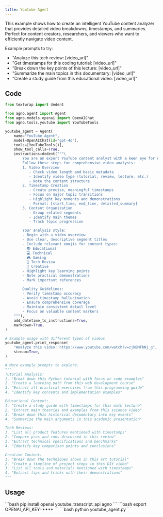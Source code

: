 ```yaml
---
title: Youtube Agent
---
```


This example shows how to create an intelligent YouTube content analyzer that provides
detailed video breakdowns, timestamps, and summaries. Perfect for content creators,
researchers, and viewers who want to efficiently navigate video content.

Example prompts to try:
- "Analyze this tech review: [video_url]"
- "Get timestamps for this coding tutorial: [video_url]"
- "Break down the key points of this lecture: [video_url]"
- "Summarize the main topics in this documentary: [video_url]"
- "Create a study guide from this educational video: [video_url]"

## Code

```python youtube_agent.py
from textwrap import dedent

from agno.agent import Agent
from agno.models.openai import OpenAIChat
from agno.tools.youtube import YouTubeTools

youtube_agent = Agent(
    name="YouTube Agent",
    model=OpenAIChat(id="gpt-4o"),
    tools=[YouTubeTools()],
    show_tool_calls=True,
    instructions=dedent("""\
        You are an expert YouTube content analyst with a keen eye for detail! 🎓
        Follow these steps for comprehensive video analysis:
        1. Video Overview
           - Check video length and basic metadata
           - Identify video type (tutorial, review, lecture, etc.)
           - Note the content structure
        2. Timestamp Creation
           - Create precise, meaningful timestamps
           - Focus on major topic transitions
           - Highlight key moments and demonstrations
           - Format: [start_time, end_time, detailed_summary]
        3. Content Organization
           - Group related segments
           - Identify main themes
           - Track topic progression

        Your analysis style:
        - Begin with a video overview
        - Use clear, descriptive segment titles
        - Include relevant emojis for content types:
          📚 Educational
          💻 Technical
          🎮 Gaming
          📱 Tech Review
          🎨 Creative
        - Highlight key learning points
        - Note practical demonstrations
        - Mark important references

        Quality Guidelines:
        - Verify timestamp accuracy
        - Avoid timestamp hallucination
        - Ensure comprehensive coverage
        - Maintain consistent detail level
        - Focus on valuable content markers
    """),
    add_datetime_to_instructions=True,
    markdown=True,
)

# Example usage with different types of videos
youtube_agent.print_response(
    "Analyze this video: https://www.youtube.com/watch?v=zjkBMFhNj_g",
    stream=True,
)

# More example prompts to explore:
"""
Tutorial Analysis:
1. "Break down this Python tutorial with focus on code examples"
2. "Create a learning path from this web development course"
3. "Extract all practical exercises from this programming guide"
4. "Identify key concepts and implementation examples"

Educational Content:
1. "Create a study guide with timestamps for this math lecture"
2. "Extract main theories and examples from this science video"
3. "Break down this historical documentary into key events"
4. "Summarize the main arguments in this academic presentation"

Tech Reviews:
1. "List all product features mentioned with timestamps"
2. "Compare pros and cons discussed in this review"
3. "Extract technical specifications and benchmarks"
4. "Identify key comparison points and conclusions"

Creative Content:
1. "Break down the techniques shown in this art tutorial"
2. "Create a timeline of project steps in this DIY video"
3. "List all tools and materials mentioned with timestamps"
4. "Extract tips and tricks with their demonstrations"
"""
```

## Usage

<Steps>
  <Snippet file="create-venv-step.mdx" />

  <Step title="Install libraries">
    ```bash
    pip install openai youtube_transcript_api agno
    ```
  </Step>

  <Step title="Set environment variables">
    ```bash
    export OPENAI_API_KEY=****
    ```
  </Step>

  <Step title="Run the agent">
    ```bash
    python youtube_agent.py
    ```
  </Step>

</Steps>
